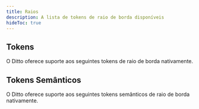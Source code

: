 ```yaml
---
title: Raios
description: A lista de tokens de raio de borda disponíveis
hideToc: true
---
```


## Tokens

O Ditto oferece suporte aos seguintes tokens de raio de borda nativamente.

<BorderRadiusTokenDoc />

## Tokens Semânticos

O Ditto oferece suporte aos seguintes tokens semânticos de raio de borda nativamente.

<BorderRadiusSemanticTokenDoc />
